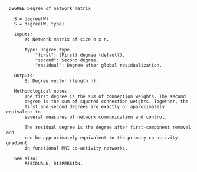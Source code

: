 ```
 DEGREE Degree of network matrix

   S = degree(W)
   S = degree(W, type)

   Inputs:
       W: Network matrix of size n x n.

       type: Degree type
           "first": (First) degree (default).
           "second": Second degree.
           "residual": Degree after global residualization.

   Outputs:
       S: Degree vector (length n).

   Methodological notes:
       The first degree is the sum of connection weights. The second
       degree is the sum of squared connection weights. Together, the
       first and second degrees are exactly or approximately equivalent to
       several measures of network communication and control.

       The residual degree is the degree after first-component removal and
       can be approximately equivalent to the primary co-activity gradient
       in functional MRI co-activity networks.

   See also:
       RESIDUALN, DISPERSION.

```
